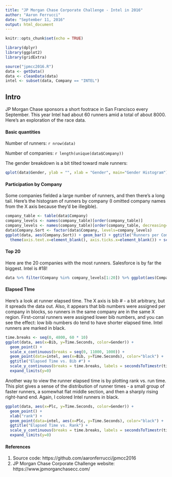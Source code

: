 ```yaml
---
title: "JP Morgan Chase Corporate Challenge - Intel in 2016"
author: "Aaron Ferrucci"
date: "September 11, 2016"
output: html_document
---
```


```r
knitr::opts_chunk$set(echo = TRUE)
```

```r
library(dplyr)
library(ggplot2)
library(gridExtra)

source("jpmcc2016.R")
data <- getData()
data <- cleanData(data)
intel <- subset(data, Company == "INTEL")
```

## Intro

JP Morgan Chase sponsors a short footrace in San Francisco every September. This year Intel had about 60 runners amid a total of about 8000. Here's an exploration of the race data.

#### Basic quantities

Number of runners: ```r nrow(data)```

Number of companies: ```r length(unique(data$Company))```

The gender breakdown is a bit tilted toward male runners:

``` r
qplot(data$Gender, ylab = "", xlab = "Gender", main="Gender Histogram")
```

#### Participation by Company

Some companies fielded a large number of runners, and then there's a long tail. Here's the histogram of runners by company (I omitted company names from the X axis because they'd be illegible).

``` r
company_table <- table(data$Company)
company_levels <- names(company_table)[order(company_table)]
company_levels <- names(company_table)[order(company_table, decreasing=TRUE)]
data$Company.Sort <- factor(data$Company, levels=company_levels)
ggplot(data, aes(Company.Sort)) + geom_bar() + ggtitle("Runners per Company histogram") + ylab("runners") + xlab("Company") +
  theme(axis.text.x=element_blank(), axis.ticks.x=element_blank()) + scale_y_continuous(breaks = seq(0, 600, 100)) + expand_limits(y = 600)
```

#### Top 20

Here are the 20 companies with the most runners. Salesforce is by far the biggest. Intel is #18!

``` r
data %>% filter(Company %in% company_levels[1:20]) %>% ggplot(aes(Company.Sort)) + geom_bar() + ggtitle("Top 20 Companies") + ylab("runners") + xlab("Company") + theme(axis.text.x = element_text(angle = 90, hjust = 1)) + scale_y_continuous(breaks = seq(0, 600, 100)) + expand_limits(y = 600)
```

#### Elapsed TIme

Here's a look at runner elapsed time. The X axis is bib # - a bit arbitrary, but it spreads the data out. Also, it appears that bib numbers were assigned per company in blocks, so runners in the same company are in the same X region. First-corral runners were assigned lower bib numbers, and you can see the effect: low bib numbers do tend to have shorter elapsed time. Intel runners are marked in black.

``` r
time.breaks <- seq(0, 4800, 60 * 10)
ggplot(data, aes(x=Bib, y=Time.Seconds, color=Gender)) +
  geom_point() +
  scale_x_continuous(breaks = seq(0, 11000, 1000)) +
  geom_point(data=intel, aes(x=Bib, y=Time.Seconds), color="black") +
  ggtitle("Elapsed Time vs. Bib #") +
  scale_y_continuous(breaks = time.breaks, labels = secondsToTimestr(time.breaks), name="elapsed time (hh:mm:ss)") +
  expand_limits(y=0)

```


Another way to view the runner elapsed time is by plotting rank vs. run time. This plot gives a sense of the distribution of runner times - a small group of faster runners, a somewhat flat middle section, and then a sharply rising right-hand end. Again, I colored Intel runners in black.

``` r
ggplot(data, aes(x=Plc, y=Time.Seconds, color=Gender)) + 
  geom_point() + 
  xlab("rank") + 
  geom_point(data=intel, aes(x=Plc, y=Time.Seconds), color="black") + 
  ggtitle("Elapsed Time vs. Rank") +
  scale_y_continuous(breaks = time.breaks, labels = secondsToTimestr(time.breaks), name="elapsed time (hh:mm:ss)") +
  expand_limits(y=0)

```

#### References
  1. Source code: https://github.com/aaronferrucci/jpmcc2016
  1. JP Morgan Chase Corporate Challenge website: https://www.jpmorganchasecc.com/


